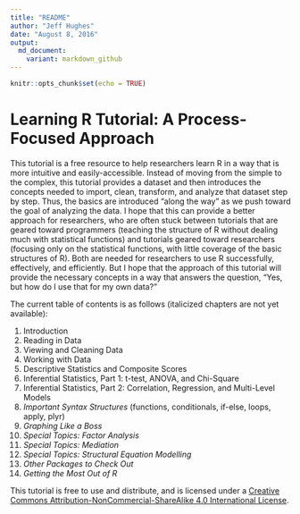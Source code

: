 ```yaml
---
title: "README"
author: "Jeff Hughes"
date: "August 8, 2016"
output:
  md_document:
    variant: markdown_github
---
```


<!-- README.md is generated from README.Rmd. Please edit that file -->

```r
knitr::opts_chunk$set(echo = TRUE)
```

# Learning R Tutorial: A Process-Focused Approach

This tutorial is a free resource to help researchers learn R in a way that is more intuitive and easily-accessible. Instead of moving from the simple to the complex, this tutorial provides a dataset and then introduces the concepts needed to import, clean, transform, and analyze that dataset step by step. Thus, the basics are introduced "along the way" as we push toward the goal of analyzing the data. I hope that this can provide a better approach for researchers, who are often stuck between tutorials that are geared toward programmers (teaching the structure of R without dealing much with statistical functions) and tutorials geared toward researchers (focusing only on the statistical functions, with little coverage of the basic structures of R). Both are needed for researchers to use R successfully, effectively, and efficiently. But I hope that the approach of this tutorial will provide the necessary concepts in a way that answers the question, "Yes, but how do I use that for my own data?"

The current table of contents is as follows (italicized chapters are not yet available):

1. Introduction
2. Reading in Data
3. Viewing and Cleaning Data
4. Working with Data
5. Descriptive Statistics and Composite Scores
6. Inferential Statistics, Part 1: t-test, ANOVA, and Chi-Square
7. Inferential Statistics, Part 2: Correlation, Regression, and Multi-Level Models
8. *Important Syntax Structures* (functions, conditionals, if-else, loops, apply, plyr)
9. *Graphing Like a Boss*
10. *Special Topics: Factor Analysis*
11. *Special Topics: Mediation*
11. *Special Topics: Structural Equation Modelling*
12. *Other Packages to Check Out*
13. *Getting the Most Out of R*

This tutorial is free to use and distribute, and is licensed under a [Creative Commons Attribution-NonCommercial-ShareAlike 4.0 International License](http://creativecommons.org/licenses/by-nc-sa/4.0/).